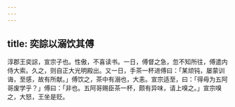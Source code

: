 ```yaml
---
---
---
```

title: 奕誴以溺饮其傅
---



淳郡王奕誴，宣宗子也。性傲，不喜读书。一日，傅督之急，忽不知所往，傅遣内侍大索。久之，则自正大光明殿出。又一日，手茶一杯进傅曰：「某顽钝，屡蒙训诲，至感，故有所献。」傅饮之，茶中有溺也，大恚。宣宗适至，曰：「得毋为五阿哥废学乎？」傅曰：「非也。五阿哥赐臣茶一杯，颇有异味，请上嗅之。」宣宗嗅之，大怒，王坐是贬。